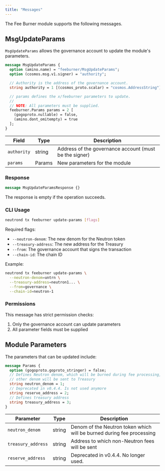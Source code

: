 ```yaml
---
title: "Messages"
---
```


The Fee Burner module supports the following messages.

## MsgUpdateParams

`MsgUpdateParams` allows the governance account to update the module's parameters.

```protobuf
message MsgUpdateParams {
  option (amino.name) = "feeburner/MsgUpdateParams";
  option (cosmos.msg.v1.signer) = "authority";

  // Authority is the address of the governance account.
  string authority = 1 [(cosmos_proto.scalar) = "cosmos.AddressString"];

  // params defines the x/feeburner parameters to update.
  //
  // NOTE: All parameters must be supplied.
  feeburner.Params params = 2 [
    (gogoproto.nullable) = false,
    (amino.dont_omitempty) = true
  ];
}
```

| Field | Type | Description |
| --- | --- | --- |
| `authority` | string | Address of the governance account (must be the signer) |
| `params` | Params | New parameters for the module |

### Response

```protobuf
message MsgUpdateParamsResponse {}
```

The response is empty if the operation succeeds.

### CLI Usage

```bash
neutrond tx feeburner update-params [flags]
```

Required flags:
- `--neutron-denom`: The new denom for the Neutron token
- `--treasury-address`: The new address for the Treasury
- `--from`: The governance account that signs the transaction
- `--chain-id`: The chain ID

Example:
```bash
neutrond tx feeburner update-params \
  --neutron-denom=untrn \
  --treasury-address=neutron1... \
  --from=governance \
  --chain-id=neutron-1
```

### Permissions

This message has strict permission checks:

1. Only the governance account can update parameters
2. All parameter fields must be supplied

## Module Parameters

The parameters that can be updated include:

```protobuf
message Params {
  option (gogoproto.goproto_stringer) = false;
  // Defines Neutron denom, which will be burned during fee processing, any
  // other denom will be sent to Treasury
  string neutron_denom = 1;
  // Deprecated in v0.4.4. Is not used anymore
  string reserve_address = 2;
  // Defines treasury address
  string treasury_address = 3;
}
```

| Parameter | Type | Description |
| --- | --- | --- |
| `neutron_denom` | string | Denom of the Neutron token which will be burned during fee processing |
| `treasury_address` | string | Address to which non-Neutron fees will be sent |
| `reserve_address` | string | Deprecated in v0.4.4. No longer used. | 